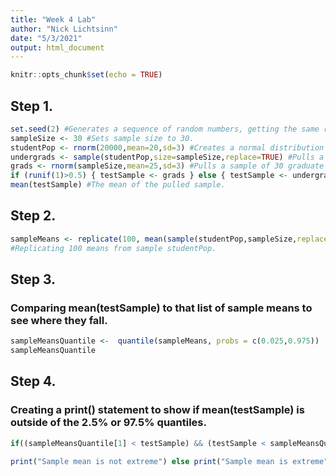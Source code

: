 ---
title: "Week 4 Lab"
author: "Nick Lichtsinn"
date: "5/3/2021"
output: html_document
---

```{r setup, include=FALSE}
knitr::opts_chunk$set(echo = TRUE)
```

## Step 1. 

```{r}

set.seed(2) #Generates a sequence of random numbers, getting the same result with the same seed each time.
sampleSize <- 30 #Sets sample size to 30.
studentPop <- rnorm(20000,mean=20,sd=3) #Creates a normal distribution with 20,000 random numbers with a mean of 20 and a standard deviation of 3.
undergrads <- sample(studentPop,size=sampleSize,replace=TRUE) #Pulls a sample of 30 undergrad students from the normal distribution we just created.
grads <- rnorm(sampleSize,mean=25,sd=3) #Pulls a sample of 30 graduate students with a mean of 25 and standard deviation of 3.
if (runif(1)>0.5) { testSample <- grads } else { testSample <- undergrads } #"flipping a coin" to determine if it pulls a sample of undergrads or grads.
mean(testSample) #The mean of the pulled sample.

```

## Step 2.
```{r}
sampleMeans <- replicate(100, mean(sample(studentPop,sampleSize,replace=TRUE), simplify=TRUE))
#Replicating 100 means from sample studentPop.

```

## Step 3.
### Comparing mean(testSample) to that list of sample means to see where they fall.
```{r}
sampleMeansQuantile <-  quantile(sampleMeans, probs = c(0.025,0.975))
sampleMeansQuantile

```

## Step 4.
### Creating a print() statement to show if mean(testSample) is outside of the 2.5% or 97.5% quantiles.
```{r}
if((sampleMeansQuantile[1] < testSample) && (testSample < sampleMeansQuantile[2]))

print("Sample mean is not extreme") else print("Sample mean is extreme")



```
